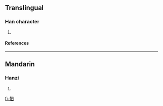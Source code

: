 ==Translingual==
===Han character===
{{Han char|rn=61|rad=心|as=05|sn=8|four=9600<sub>0</sub>|canj=心田金 (PWC)}}
# {{defn|Han|sort=心05}}
====References====
{{Han ref|kx=0382.150|dkj=10488|dj=0712.050|hdz=42286.030|uh=602C|ud=24620|bh=CCA7|bd=52391}}
----
==Mandarin==
===Hanzi===
{{cmn-hanzi|pin=[[xì]] (xi4)|wg=hsi<sup>4</sup>}}
# {{defn|Mandarin}}

[[fr:怬]]